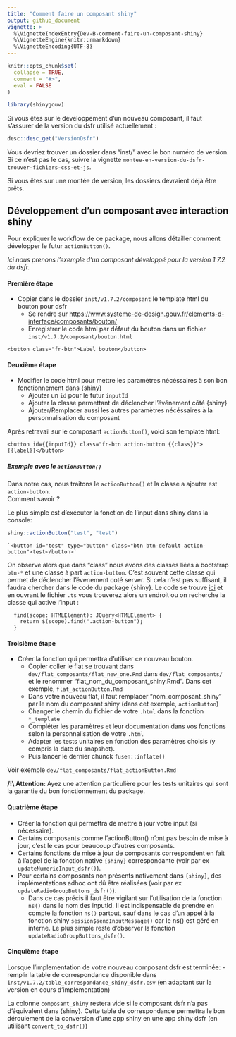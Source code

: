 ```yaml
---
title: "Comment faire un composant shiny"
output: github_document
vignette: >
  %\VignetteIndexEntry{Dev-B-comment-faire-un-composant-shiny}
  %\VignetteEngine{knitr::rmarkdown}
  %\VignetteEncoding{UTF-8}
---
```


```r
knitr::opts_chunk$set(
  collapse = TRUE,
  comment = "#>",
  eval = FALSE
)
```

```r
library(shinygouv)
```

<style>
blockquote{
  font-size: 1.5rem;
}
</style>

Si vous êtes sur le développement d'un nouveau composant, il faut s'assurer de la version du dsfr utilisé actuellement :


```r
desc::desc_get("VersionDsfr")
```

Vous devriez trouver un dossier dans "inst/" avec le bon numéro de version. Si ce n'est pas le cas, suivre la vignette `montee-en-version-du-dsfr-trouver-fichiers-css-et-js`.

Si vous êtes sur une montée de version, les dossiers devraient déjà être prêts.


## Développement d'un composant avec interaction shiny

Pour expliquer le workflow de ce package, nous allons détailler comment développer le futur `actionButton()`.

_Ici nous prenons l'exemple d'un composant développé pour la version 1.7.2 du dsfr._


#### Première étape

- Copier dans le dossier `inst/v1.7.2/composant` le template html du bouton pour dsfr
  - Se rendre sur <https://www.systeme-de-design.gouv.fr/elements-d-interface/composants/bouton/>
  - Enregistrer le code html par défaut du bouton dans un fichier `inst/v1.7.2/composant/bouton.html`
  
```
<button class="fr-btn">Label bouton</button>
```


#### Deuxième étape

- Modifier le code html pour mettre les paramètres nécéssaires à son bon fonctionnement dans {shiny}
  - Ajouter un `id` pour le futur `inputId`
  - Ajouter la classe permettant de déclencher l'événement côté {shiny}
  - Ajouter/Remplacer aussi les autres paramètres nécéssaires à la personnalisation du composant
  
Après retravail sur le composant `actionButton()`, voici son template html:

```
<button id={{inputId}} class="fr-btn action-button {{class}}">{{label}}</button>
```


##### Exemple avec le `actionButton()`

Dans notre cas, nous traitons le `actionButton()` et la classe a ajouter est `action-button`.  
Comment savoir ?  

Le plus simple est d'exécuter la fonction de l'input dans shiny dans la console:

```r
shiny::actionButton("test", "test")
```

```
`<button id="test" type="button" class="btn btn-default action-button">test</button>`
```

On observe alors que dans "class" nous avons des classes liées à bootstrap `btn-*` et une classe à part `action-button`. C'est souvent cette classe qui permet de déclencher l'évenement coté server. Si cela n'est pas suffisant, il faudra chercher dans le code du package {shiny}. Le code se trouve [ici](https://github.com/rstudio/shiny/tree/main/srcts/src/bindings/input) et en ouvrant le fichier `.ts` vous trouverez alors un endroit ou on recherche la classe qui active l'input :
```
  find(scope: HTMLElement): JQuery<HTMLElement> {
    return $(scope).find(".action-button");
  }
```


#### Troisième étape

- Créer la fonction qui permettra d'utiliser ce nouveau bouton.
  - Copier coller le flat se trouvant dans `dev/flat_composants/flat_new_one.Rmd` dans
  `dev/flat_composants/` et le renommer "flat_nom_du_composant_shiny.Rmd". Dans cet exemple, `flat_actionButton.Rmd`
  - Dans votre nouveau flat, il faut remplacer "nom_composant_shiny" par le nom du composant shiny (dans cet exemple, `actionButton`)
  - Changer le chemin du fichier de votre `.html` dans la fonction `*_template`
  - Compléter les paramètres et leur documentation dans vos fonctions selon la personnalisation de votre `.html`
  - Adapter les tests unitaires en fonction des paramètres choisis (y compris la date du snapshot).
  - Puis lancer le dernier chunck `fusen::inflate()`


Voir exemple `dev/flat_composants/flat_actionButton.Rmd`

**/!\\ Attention: **
Ayez une attention particulière pour les tests unitaires qui sont la garantie du bon fonctionnement du package.


#### Quatrième étape

- Créer la fonction qui permettra de mettre à jour votre input (si nécessaire). 
- Certains composants comme l'actionButton() n'ont pas besoin de mise à jour, c'est le cas pour beaucoup d'autres composants.
- Certains fonctions de mise à jour de composants correspondent en fait à l'appel de la fonction native `{shiny}` correspondante (voir par ex `updateNumericInput_dsfr()`).
- Pour certains composants non présents nativement dans `{shiny}`, des implémentations adhoc ont dû être réalisées (voir par ex `updateRadioGroupButtons_dsfr()`).
  + Dans ce cas précis il faut être vigilant sur l'utilisation de la fonction `ns()` dans le nom des inputId. Il est indispensable de prendre en compte la fonction `ns()` partout, sauf dans le cas d'un appel à la fonction shiny `session$sendInputMessage()` car le ns() est géré en interne. Le plus simple reste d'observer la fonction `updateRadioGroupButtons_dsfr()`.


#### Cinquième étape

Lorsque l'implementation de votre nouveau composant dsfr est terminée:
- remplir la table de correspondance disponible dans `inst/v1.7.2/table_correspondance_shiny_dsfr.csv` (en adaptant sur la version en cours d'implementation)

La colonne `composant_shiny` restera vide si le composant dsfr n'a pas d'équivalent dans {shiny}.
Cette table de correspondance permettra le bon déroulement de la conversion d'une app shiny en une app shiny dsfr (en utilisant `convert_to_dsfr()`)


